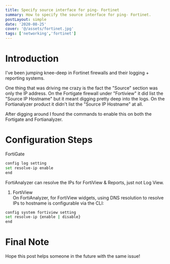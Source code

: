 ```yaml
---
title: Specify source interface for ping- Fortinet
summary: How to specify the source interface for ping- Fortinet.
postLayout: simple
date: '2020-08-25'
cover: '@/assets/fortinet.jpg'
tags: ['networking','fortinet']
---
```

# Introduction

I've been jumping knee-deep in Fortinet firewalls and their logging + reporting systems.

One thing that was driving me crazy is the fact the "Source" section was only the IP address. On the Fortigate firewall under "Fortiview" it did list the "Source IP Hostname" but it meant digging pretty deep into the logs. On the Fortianalyzer product it didn't list the "Source IP Hostname" at all.

After digging around I found the commands to enable this on both the Fortigate and Fortianalyzer.

# Configuration Steps

FortiGate

```bash
config log setting  
set resolve-ip enable  
end
```

FortiAnalyzer can resolve the IPs for FortiView & Reports, just not Log View.

1. FortiView  
    On FortiAnalyzer, for FortiView widgets, using DNS resolution to resolve IPs to hostname is configurable via the CLI:
    

```bash
config system fortiview setting  
set resolve-ip {enable | disable}  
end
```
# Final Note
Hope this post helps someone in the future with the same issue!